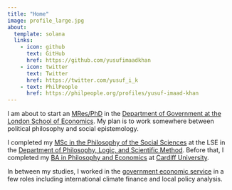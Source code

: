 ```yaml
---
title: "Home"
image: profile_large.jpg
about:
  template: solana
  links:
    - icon: github
      text: GitHub
      href: https://github.com/yusufimaadkhan
    - icon: twitter
      text: Twitter
      href: https://twitter.com/yusuf_i_k 
    - text: PhilPeople
      href: https://philpeople.org/profiles/yusuf-imaad-khan
---
```


I am about to start an [MRes/PhD](https://www.lse.ac.uk/study-at-lse/Graduate/degree-programmes-2022/MResPhD-Political-Science) in the [Department of Government at the London School of Economics](https://www.lse.ac.uk/government). My plan is to work somewhere between political philosophy and social epistemology.

I completed my [MSc in the Philosophy of the Social Sciences](https://www.lse.ac.uk/study-at-lse/Graduate/degree-programmes-2022/MSc-Philosophy-of-the-Social-Sciences) at the LSE in the [Department of Philosophy, Logic, and Scientific Method](https://www.lse.ac.uk/philosophy/). Before that, I completed my [BA in Philosophy and Economics](https://www.cardiff.ac.uk/study/undergraduate/courses/course/philosophy-and-economics-ba) at [Cardiff University](https://www.cardiff.ac.uk/).

In between my studies, I worked in the [government economic service](https://www.gov.uk/government/organisations/civil-service-government-economic-service) in a few roles including international climate finance and local policy analysis.
